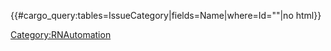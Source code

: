 {{#cargo_query:tables=IssueCategory|fields=Name|where=Id="{{{1|}}}"|no html}}<noinclude>[[Category:RNAutomation]]</noinclude>